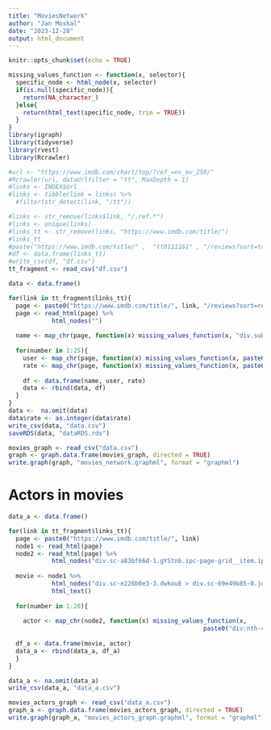 ```yaml
---
title: "MoviesNetwork"
author: "Jan Moskal"
date: "2023-12-28"
output: html_document
---
```


```r
knitr::opts_chunk$set(echo = TRUE)
```

```r
missing_values_function <- function(x, selector){
  specific_node <- html_node(x, selector)
  if(is.null(specific_node)){
    return(NA_character_)
  }else{
    return(html_text(specific_node, trim = TRUE))
  }
}
library(igraph)
library(tidyverse)
library(rvest)
library(Rcrawler)
```

```r
#url <- "https://www.imdb.com/chart/top/?ref_=nv_mv_250/"
#Rcrawler(url, dataUrlfilter = "tt", MaxDepth = 1)
#links <- INDEX$Url
#links <- tibble(link = links) %>%
  #filter(str_detect(link, "/tt"))
```

```r
#links <- str_remove(links$link, "/.ref.*")
#links <- unique(links)
#links_tt <- str_remove(links, "https://www.imdb.com/title/")
#links_tt
#paste("https://www.imdb.com/title/" ,  "tt0111161" , "/reviews?sort=totalVotes&dir=desc&ratingFilter=0", sep = "")
#df <- data.frame(links_tt)
#write_csv(df, "df.csv")
tt_fragment <- read_csv("df.csv")
```


```r
data <- data.frame()

for(link in tt_fragment$links_tt){
  page <- paste0("https://www.imdb.com/title/", link, "/reviews?sort=reviewVolume&dir=desc&ratingFilter=0")
  page <- read_html(page) %>% 
            html_nodes("")
  
  name <- map_chr(page, function(x) missing_values_function(x, "div.subpage_title_block > div > div > h3 > a"))
  
  for(number in 1:25){
    user <- map_chr(page, function(x) missing_values_function(x, paste0("div.lister > div.lister-list > div:nth-child(", number, ") > div.review-container > div.lister-item-content > div.display-name-date > span.display-name-link > a"))) 
    rate <- map_chr(page, function(x) missing_values_function(x, paste0("div.lister > div.lister-list > div:nth-child(", number, ") > div.review-container > div.lister-item-content > div.ipl-ratings-bar > span > span:nth-child(2)"))) 
                    
    df <- data.frame(name, user, rate)
    data <- rbind(data, df)
  }
}
data <-  na.omit(data)
data$rate <- as.integer(data$rate)
write_csv(data, "data.csv")
saveRDS(data, "dataRDS.rds")
```

```r
movies_graph <- read_csv("data.csv")
graph <- graph.data.frame(movies_graph, directed = TRUE)
write.graph(graph, "movies_network.graphml", format = "graphml")
```



# Actors in movies
```r
data_a <- data.frame()

for(link in tt_fragment$links_tt){
  page <- paste0("https://www.imdb.com/title/", link)
  node1 <- read_html(page)
  node2 <- read_html(page) %>% 
            html_nodes("div.sc-a83bf66d-1.gYStnb.ipc-page-grid__item.ipc-page-grid__item--span-2 > section.ipc-page-section.ipc-page-section--base.sc-bfec09a1-0.jgUBLM.title-cast.title-cast--movie.celwidget > div.ipc-shoveler.ipc-shoveler--base.ipc-shoveler--page0.title-cast__grid > div.ipc-sub-grid.ipc-sub-grid--page-span-2.ipc-sub-grid--wraps-at-above-l.ipc-shoveler__grid")
  
  movie <- node1 %>% 
            html_nodes("div.sc-e226b0e3-3.dwkouE > div.sc-69e49b85-0.jqlHBQ > h1 > span") %>% 
            html_text()
  
  for(number in 1:20){
    
    actor <- map_chr(node2, function(x) missing_values_function(x,
                                                      paste0("div:nth-child(", number, ") > div.sc-bfec09a1-7.gWwKlt > a")))
    
  df_a <- data.frame(movie, actor)
  data_a <- rbind(data_a, df_a)
  }
}

data_a <- na.omit(data_a)
write_csv(data_a, "data_a.csv")

```
```r
movies_actors_graph <- read_csv("data_a.csv")
graph_a <- graph.data.frame(movies_actors_graph, directed = TRUE)
write.graph(graph_a, "movies_actors_graph.graphml", format = "graphml")
```





